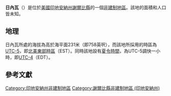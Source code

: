 {{noteTA
|G1=USState
|G2=地名
|G3=Unit
}}
{{Infobox settlement
|official_name            = 日內瓦
|native_name = Geneva
|settlement_type          = [[非建制地區|非建制地區]]
|image_skyline            = Geneva United Methodist Church sign and Mary's Grocery Store.jpg
|imagesize                = 250px
|pushpin_map              = USA Indiana
|pushpin_label            = 日內瓦
|pushpin_label_position   = top
|pushpin_map_caption      = 日內瓦在印地安納州的位置
|subdivision_type         = [[世界政區索引|國家]]
|subdivision_type1        = [[美国州份|州份]]
|subdivision_type2        = [[印地安納州行政区划|縣]]
|subdivision_name         = [[美国|美国]]
|subdivision_name1        = [[印地安納州|印地安納州]]
|subdivision_name2        = [[謝爾比縣_(印地安納州)|謝爾比縣]]
|elevation_ft             = 758
|elevation_m              = 231
|area_total_km2           = 
|area_total_sq_mi         = 
|area_land_km2            = 
|area_land_sq_mi          = 
|area_water_km2           = 
|area_water_sq_mi         = 
|population_as_of         = 2010
|population_footnotes     = 
|population_total         = 
|population_metro         = 
|population_density_km2   = auto
|population_density_sq_mi = auto
|timezone                 = [[北美东部时区|北美东部时区]]
|utc_offset               = -5
|coordinates              = {{coord|39|23|30|N|85|43|12|W|display=inline,title}}
| coor_pinpoint           = 
| coordinates_footnotes   = 
|timezone_DST             = EDT
|utc_offset_DST           = -4
|postal_code_type         = [[美國郵區編號|郵區編號]]
|postal_code              = 47234
|area_code                = {{link-en|电话区号317|Area code 317|317}}
|blank_name = [[地名信息系统|GNIS ID]]
|blank_info = 435013<ref name="GNIS">{{cite gnis|435013|Geneva}}</ref>
}}
'''日內瓦'''（{{lang-en|Geneva}}）是位於[[美國|美國]][[印地安納州|印地安納州]][[謝爾比縣_(印地安納州)|謝爾比縣]]的一個[[非建制地區|非建制地區]]。該地的面積和人口皆未知。

== 地理 ==
日內瓦所處的海拔為高於海平面231米（即758英呎），而該地所採用的時區為[[UTC-5|UTC-5]]，即[[北美東部時區|北美東部時區]]（EST）。同時該地設有[[夏令時間|夏令時間]]，為UTC-5調快一小時，即[[UTC-4|UTC-4]]（EDT）。

== 參考文獻 ==
{{reflist}}

{{謝爾比縣 (印地安納州)}}

{{DEFAULTSORT:Geneva}}
[[Category:印地安納州非建制地區|Category:印地安納州非建制地區]]
[[Category:謝爾比縣非建制地區_(印地安納州)|Category:謝爾比縣非建制地區 (印地安納州)]]

{{Indiana-geo-stub}}